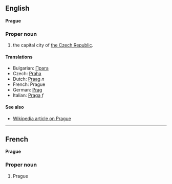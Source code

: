 ==English==
'''Prague'''

===Proper noun===

# the capital city of [[Czech Republic|the Czech Republic]].

====Translations====
*Bulgarian: [[Прага]]
*Czech: [[Praha]]
*Dutch: [[Praag]] ''n''
*French: Prague
*German: [[Prag]]
*Italian: [[Praga]] ''f''

====See also====
*[[en:Prague|Wikipedia article on Prague]]

----
==French==
'''Prague'''

===Proper noun===

#Prague
